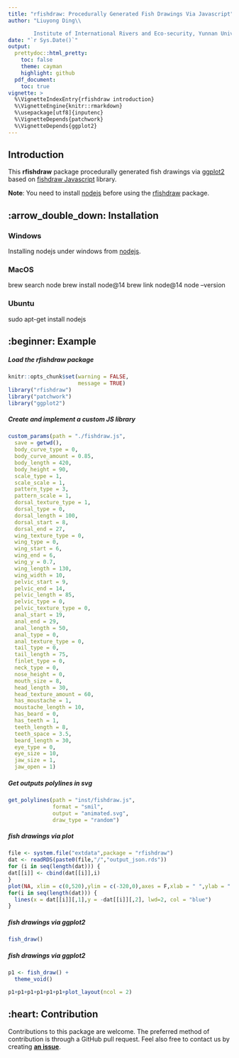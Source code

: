 ```yaml
---
title: "rfishdraw: Procedurally Generated Fish Drawings Via Javascript"
author: "Liuyong Ding\\

        Institute of International Rivers and Eco-security, Yunnan University"
date: "`r Sys.Date()`"
output:
  prettydoc::html_pretty:
    toc: false
    theme: cayman
    highlight: github
  pdf_document:
    toc: true
vignette: >
  %\VignetteIndexEntry{rfishdraw introduction}
  %\VignetteEngine{knitr::rmarkdown}
  %\usepackage[utf8]{inputenc}
  %\VignetteDepends{patchwork}
  %\VignetteDepends{ggplot2}
---
```


## Introduction

This **rfishdraw** package procedurally generated fish drawings via [ggplot2](https://github.com/tidyverse/ggplot2) based on [fishdraw Javascript](https://github.com/LingDong-/fishdraw) library. 

**Note**: You need to install [nodejs](https://nodejs.org/en/) before using the [rfishdraw](https://github.com/Otoliths/rfishdraw) package.


## :arrow_double_down: Installation

### Windows

Installing nodejs under windows from [nodejs](https://nodejs.org/en/). 

### MacOS

brew search node 
brew install node@14
brew link node@14
node --version


### Ubuntu

sudo apt-get install nodejs


## :beginner: Example

##### Load the **rfishdraw** package

```r
knitr::opts_chunk$set(warning = FALSE,
                      message = TRUE)
library("rfishdraw")
library("patchwork")
library("ggplot2")
```

##### Create and implement a custom JS library

```r
custom_params(path = "./fishdraw.js",
  save = getwd(),
  body_curve_type = 0,
  body_curve_amount = 0.85,
  body_length = 420,
  body_height = 90,
  scale_type = 1,
  scale_scale = 1,
  pattern_type = 3,
  pattern_scale = 1,
  dorsal_texture_type = 1,
  dorsal_type = 0,
  dorsal_length = 100,
  dorsal_start = 8,
  dorsal_end = 27,
  wing_texture_type = 0,
  wing_type = 0,
  wing_start = 6,
  wing_end = 6,
  wing_y = 0.7,
  wing_length = 130,
  wing_width = 10,
  pelvic_start = 9,
  pelvic_end = 14,
  pelvic_length = 85,
  pelvic_type = 0,
  pelvic_texture_type = 0,
  anal_start = 19,
  anal_end = 29,
  anal_length = 50,
  anal_type = 0,
  anal_texture_type = 0,
  tail_type = 0,
  tail_length = 75,
  finlet_type = 0,
  neck_type = 0,
  nose_height = 0,
  mouth_size = 8,
  head_length = 30,
  head_texture_amount = 60,
  has_moustache = 1,
  moustache_length = 10,
  has_beard = 0,
  has_teeth = 1,
  teeth_length = 8,
  teeth_space = 3.5,
  beard_length = 30,
  eye_type = 0,
  eye_size = 10,
  jaw_size = 1,
  jaw_open = 1)
```


##### Get outputs polylines in svg

```r
get_polylines(path = "inst/fishdraw.js",
              format = "smil",
              output = "animated.svg",
              draw_type = "random")
```


##### fish drawings via plot

```r
file <- system.file("extdata",package = "rfishdraw")
dat <- readRDS(paste0(file,"/","output_json.rds"))
for (i in seq(length(dat))) {
dat[[i]] <- cbind(dat[[i]],i)
}
plot(NA, xlim = c(0,520),ylim = c(-320,0),axes = F,xlab = " ",ylab = " ")
for(i in seq(length(dat))) {
  lines(x = dat[[i]][,1],y = -dat[[i]][,2], lwd=2, col = "blue")
}
```


##### fish drawings via ggplot2

```r
fish_draw()

```


##### fish drawings via ggplot2

```r

p1 <- fish_draw() +
  theme_void()

p1+p1+p1+p1+p1+p1+plot_layout(ncol = 2)

```



## :heart: Contribution

Contributions to this package are welcome. 
The preferred method of contribution is through a GitHub pull request. 
Feel also free to contact us by creating [**an issue**](https://github.com/Otoliths/rfishdraw/issues).
